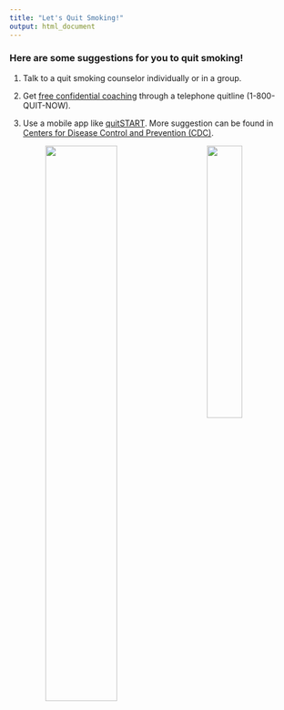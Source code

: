 ```yaml
---
title: "Let's Quit Smoking!"
output: html_document
---
```


### Here are some suggestions for you to quit smoking!

1. Talk to a quit smoking counselor individually or in a group.

2. Get [free confidential coaching](https://www.cdc.gov/tobacco/campaign/tips/quit-smoking/quitline/index.html) through a telephone quitline (1-800-QUIT-NOW).

3. Use a mobile app like [quitSTART](https://www.cdc.gov/tobacco/campaign/tips/quit-smoking/quitstart-app/index.html).
More suggestion can be found in [Centers for Disease Control and Prevention (CDC)](https://www.cdc.gov/tobacco/quit_smoking/how_to_quit/index.htm).

<center><img src="photo.jpeg" style="width:50%; float: left"></center>
<center><img src="smoke.jpeg" style="width:35%"></center>
